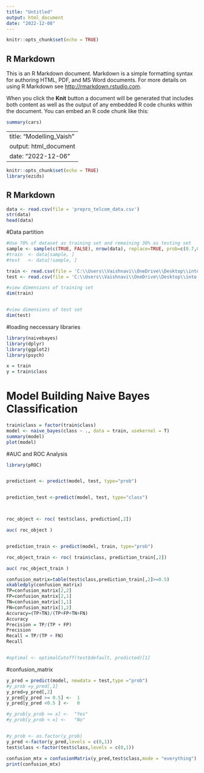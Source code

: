 ```yaml
---
title: "Untitled"
output: html_document
date: "2022-12-08"
---
```


```r
knitr::opts_chunk$set(echo = TRUE)
```

## R Markdown

This is an R Markdown document. Markdown is a simple formatting syntax for authoring HTML, PDF, and MS Word documents. For more details on using R Markdown see <http://rmarkdown.rstudio.com>.

When you click the **Knit** button a document will be generated that includes both content as well as the output of any embedded R code chunks within the document. You can embed an R code chunk like this:

```r
summary(cars)
```

---
title: "Modelling_Vaish"
output: html_document
date: "2022-12-06"
---

```r
knitr::opts_chunk$set(echo = TRUE)
library(ezids)
```


## R Markdown

```r
data <- read.csv(file = 'prepro_telcom_data.csv')
str(data)
head(data)
```

#Data partition
```r
#Use 70% of dataset as training set and remaining 30% as testing set
sample <- sample(c(TRUE, FALSE), nrow(data), replace=TRUE, prob=c(0.7,0.3))
#train  <- data[sample, ]
#test   <- data[!sample, ]

train <- read.csv(file = 'C:\\Users\\Vaishnavi\\OneDrive\\Desktop\\into to data science project\\T9-Outlier-22FA\\Data Preprocessing\\train_smote.csv')
test <- read.csv(file = 'C:\\Users\\Vaishnavi\\OneDrive\\Desktop\\into to data science project\\T9-Outlier-22FA\\Data Preprocessing\\test_smote.csv')

#view dimensions of training set
dim(train)


#view dimensions of test set
dim(test)
```

#loading neccessary libraries
```r
library(naivebayes)
library(dplyr)
library(ggplot2)
library(psych)
```

```r
x = train
y = train$class
```

# Model Building Naive Bayes Classification

```r
train$class = factor(train$class)
model <- naive_bayes(class ~ ., data = train, usekernel = T) 
summary(model)
plot(model)
```

#AUC and ROC Analysis

```r
library(pROC)


predictiont <- predict(model, test, type="prob")


prediction_test <-predict(model, test, type="class")



roc_object <- roc( test$class, prediction[,2])

auc( roc_object )


prediction_train <- predict(model, train, type="prob")

roc_object_train <- roc( train$class, prediction_train[,2])

auc( roc_object_train )

confusion_matrix=table(test$class,prediction_train[,2]>=0.5)
xkabledply(confusion_matrix)
TP=confusion_matrix[2,2]
FP=confusion_matrix[2,1]
TN=confusion_matrix[1,1]
FN=confusion_matrix[1,2]
Accuracy=(TP+TN)/(TP+FP+TN+FN)
Accuracy
Precision = TP/(TP + FP)
Precision
Recall = TP/(TP + FN)
Recall


#optimal <- optimalCutoff(test$default, predicted)[1]

```


#confusion_matrix

```r

y_pred = predict(model, newdata = test,type ="prob")
#y_prob =y_pred[,1]
y_pred=y_pred[,2]
y_pred[y_pred >= 0.5] <-  1         
y_pred[y_pred <0.5 ] <-   0

#y_prob[y_prob >= x] <-  "Yes"             
#y_prob[y_prob < x] <-   "No"


#y_prob <- as.factor(y_prob)
y_pred <-factor(y_pred,levels = c(0,1))
test$class <-factor(test$class,levels = c(0,1))

confusion_mtx = confusionMatrix(y_pred,test$class,mode = "everything")
print(confusion_mtx)


```
